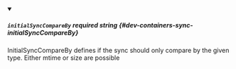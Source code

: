 
<details className="config-field" data-expandable="false" open>
<summary>

##### `initialSyncCompareBy` <span class="config-field-required" data-required="false">required</span> <span class="config-field-type">string</span> <span class="config-field-default"></span> <span class="config-field-enum"></span> {#dev-containers-sync-initialSyncCompareBy}

InitialSyncCompareBy defines if the sync should only compare by the given type. Either mtime or size are possible

</summary>



</details>
